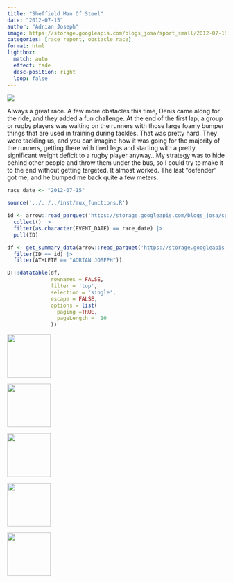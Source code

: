 ```yaml
---
title: "Sheffield Man Of Steel"
date: "2012-07-15"
author: "Adrian Joseph"
image: https://storage.googleapis.com/blogs_josa/sport_small/2012-07-15_SHEFFIELD_MAN_OF_STEEL/img/01.png
categories: [race report, obstacle race]
format: html
lightbox:
  match: auto
  effect: fade
  desc-position: right
  loop: false
---
```


![](https://storage.googleapis.com/blogs_josa/sport_small/2012-07-15_SHEFFIELD_MAN_OF_STEEL/img/01.png)

Always a great race. A few more obstacles this time, Denis came along for the ride, and they added a fun challenge. At the end of the first lap, a group or rugby players was waiting on the runners with those large foamy bumper things that are used in training during tackles. That was pretty hard. They were tackling us, and you can imagine how it was going for the majority of the runners, getting there with tired legs and starting with a pretty significant weight deficit to a rugby player anyway...My strategy was to hide behind other people and throw them under the bus, so I could try to make it to the end without getting targeted. It almost worked. The last "defender" got me, and he bumped me back quite a few meters.

```r
race_date <- "2012-07-15"

source('../../../inst/aux_functions.R')

id <- arrow::read_parquet('https://storage.googleapis.com/blogs_josa/sport/parquets/main_dataset.parquet') |>
  collect() |>
  filter(as.character(EVENT_DATE) == race_date) |>
  pull(ID)

df <- get_summary_data(arrow::read_parquet('https://storage.googleapis.com/blogs_josa/sport/parquets/all_results.parquet') |>
  filter(ID == id) |>
  filter(ATHLETE == "ADRIAN JOSEPH"))

DT::datatable(df,
              rownames = FALSE,
              filter = 'top',
              selection = 'single',
              escape = FALSE,
              options = list(
                paging =TRUE,
                pageLength =  10
              ))
```



::: {layout-ncol=4}
![](https://storage.googleapis.com/blogs_josa/sport_small/2012-07-15_SHEFFIELD_MAN_OF_STEEL/img/00.png){ width="100" group="hi" }

![](https://storage.googleapis.com/blogs_josa/sport_small/2012-07-15_SHEFFIELD_MAN_OF_STEEL/img/01.png){ width="100" group="hi" }

![](https://storage.googleapis.com/blogs_josa/sport_small/2012-07-15_SHEFFIELD_MAN_OF_STEEL/img/02.jpg){ width="100" group="hi" }

![](https://storage.googleapis.com/blogs_josa/sport_small/2012-07-15_SHEFFIELD_MAN_OF_STEEL/img/03.jpg){ width="100" group="hi" }

![](https://storage.googleapis.com/blogs_josa/sport_small/2012-07-15_SHEFFIELD_MAN_OF_STEEL/img/04.jpg){ width="100" group="hi" }


:::
